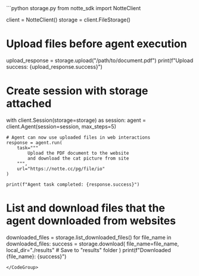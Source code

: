 <CodeGroup>
```python storage.py
from notte_sdk import NotteClient

client = NotteClient()
storage = client.FileStorage()

# Upload files before agent execution
upload_response = storage.upload("/path/to/document.pdf")
print(f"Upload success: {upload_response.success}")

# Create session with storage attached
with client.Session(storage=storage) as session:
    agent = client.Agent(session=session, max_steps=5)

    # Agent can now use uploaded files in web interactions
    response = agent.run(
        task="""
            Upload the PDF document to the website
            and download the cat picture from site
        """,
        url="https://notte.cc/pg/file/io"
    )

    print(f"Agent task completed: {response.success}")

# List and download files that the agent downloaded from websites
downloaded_files = storage.list_downloaded_files()
for file_name in downloaded_files:
    success = storage.download(
        file_name=file_name,
        local_dir="./results" # Save to "results" folder
    )
    print(f"Downloaded {file_name}: {success}")
```
</CodeGroup>
